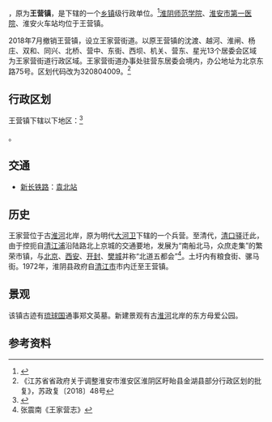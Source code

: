 {{中国乡级行政区|32/08/04/100/000}}

'''{{PAGENAMEBASE}}'''，原为'''王营镇'''，是{{PRC admin/fullname|32/08/04/100/000|3}}下辖的一个[[乡镇|乡镇]]级行政单位。<ref>{{PRC admin/ref sgc|{{PRC admin/parent|32/08/04/100/000}}}}</ref>[[淮阴师范学院|淮阴师范学院]]、[[淮安市第一医院|淮安市第一医院]]、淮安火车站均位于王营镇。

2018年7月撤销王营镇，设立王家营街道。以原王营镇的沈渡、越河、淮闸、杨庄、双和、同兴、北桥、营中、东街、西坝、机关、营东、星光13个居委会区域为王家营街道行政区域。王家营街道办事处驻营东居委会境内，办公地址为北京东路75号。区划代码改为320804009。<ref>《江苏省省政府关于调整淮安市淮安区淮阴区盱眙县金湖县部分行政区划的批复》，苏政复〔2018〕48号</ref>

== 行政区划 ==
王营镇下辖以下地区：<ref>{{PRC admin/ref sgc|32/08/04/100/000}}</ref>

{{PRC admin/children|32/08/04/100/000}}。

== 交通 ==
* {{rint|cn|rail}}[[新长铁路|新长铁路]]：[[袁北站|袁北站]]

== 历史 ==
王家营位于古[[淮河|淮河]]北岸，原为明代[[大河卫|大河卫]]下辖的一个兵营。至清代，[[清口驿|清口驿]]迁此，由于控扼自[[清江浦|清江浦]]沿陆路北上京城的交通要地，发展为“南船北马，众庶走集”的繁荣市镇，与[[北京|北京]]、[[西安|西安]]、[[开封|开封]]、[[樊城|樊城]]并称“北道五都会”<ref>张震南《王家营志》</ref>。土圩内有粮食街、骡马街。1972年，淮阴县政府自[[清江市|清江市]]市内迁至王营镇。

== 景观 ==
该镇古迹有[[琉球国|琉球国]]通事郑文英墓。新建景观有古[[淮河|淮河]]北岸的东方母爱公园。

== 参考资料 ==
{{reflist}}

{{PRC admin/navcat|32/08/04/100/000}}